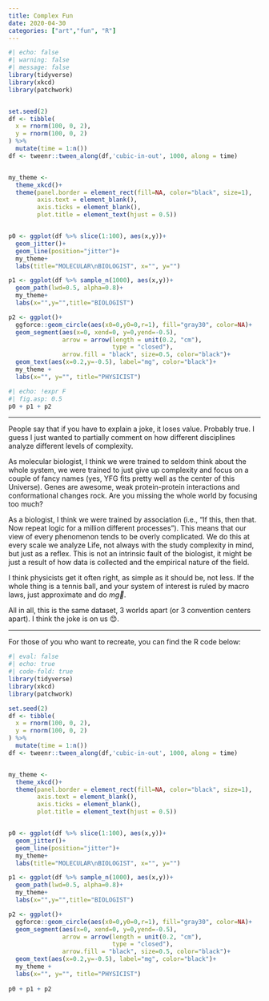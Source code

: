 ```yaml
---
title: Complex Fun
date: 2020-04-30
categories: ["art","fun", "R"]
---
```



```r
#| echo: false
#| warning: false
#| message: false
library(tidyverse)
library(xkcd)
library(patchwork)


set.seed(2)
df <- tibble(
  x = rnorm(100, 0, 2),
  y = rnorm(100, 0, 2)
) %>%
  mutate(time = 1:n())
df <- tweenr::tween_along(df,'cubic-in-out', 1000, along = time)


my_theme <-
  theme_xkcd()+
  theme(panel.border = element_rect(fill=NA, color="black", size=1),
        axis.text = element_blank(),
        axis.ticks = element_blank(),
        plot.title = element_text(hjust = 0.5))


p0 <- ggplot(df %>% slice(1:100), aes(x,y))+
  geom_jitter()+
  geom_line(position="jitter")+
  my_theme+
  labs(title="MOLECULAR\nBIOLOGIST", x="", y="")

p1 <- ggplot(df %>% sample_n(1000), aes(x,y))+
  geom_path(lwd=0.5, alpha=0.8)+
  my_theme+
  labs(x="",y="",title="BIOLOGIST")

p2 <- ggplot()+
  ggforce::geom_circle(aes(x0=0,y0=0,r=1), fill="gray30", color=NA)+
  geom_segment(aes(x=0, xend=0, y=0,yend=-0.5),
               arrow = arrow(length = unit(0.2, "cm"),
                             type = "closed"),
               arrow.fill = "black", size=0.5, color="black")+
  geom_text(aes(x=0.2,y=-0.5), label="mg", color="black")+
  my_theme +
  labs(x="", y="", title="PHYSICIST")
```

```r
#| echo: !expr F
#| fig.asp: 0.5
p0 + p1 + p2
```


*** 

People say that if you have to explain a joke, it loses value. Probably true. I guess I just wanted to partially comment on how different disciplines analyze different levels of complexity.

As molecular biologist, I think we were trained to seldom think about the whole system, we were trained to just give up complexity and focus on a couple of fancy names (yes, YFG fits pretty well as the center of this Universe). Genes are awesome, weak protein-protein interactions and conformational changes rock. Are you missing the whole world by focusing too much?

As a biologist, I think we were trained by association (i.e., "If this, then that. Now repeat logic for a million different processes"). This means that our view of every phenomenon tends to be overly complicated. We do this at every scale we analyze Life, not always with the study complexity in mind, but just as a reflex. This is not an intrinsic fault of the biologist, it might be just a result of how data is collected and the empirical nature of the field.

I think physicists get it often right, as simple as it should be, not less. If the whole thing is a tennis ball, and your system of interest is ruled by macro laws, just approximate and do $m\vec{g}$. 

All in all, this is the same dataset, 3 worlds apart (or 3 convention centers apart). I think the joke is on us 😊.

***

For those of you who want to recreate, you can find the R code below:


```r
#| eval: false
#| echo: true
#| code-fold: true
library(tidyverse)
library(xkcd)
library(patchwork)

set.seed(2)
df <- tibble(
  x = rnorm(100, 0, 2),
  y = rnorm(100, 0, 2)
) %>%
  mutate(time = 1:n())
df <- tweenr::tween_along(df,'cubic-in-out', 1000, along = time)


my_theme <-
  theme_xkcd()+
  theme(panel.border = element_rect(fill=NA, color="black", size=1),
        axis.text = element_blank(),
        axis.ticks = element_blank(),
        plot.title = element_text(hjust = 0.5))


p0 <- ggplot(df %>% slice(1:100), aes(x,y))+
  geom_jitter()+
  geom_line(position="jitter")+
  my_theme+
  labs(title="MOLECULAR\nBIOLOGIST", x="", y="")

p1 <- ggplot(df %>% sample_n(1000), aes(x,y))+
  geom_path(lwd=0.5, alpha=0.8)+
  my_theme+
  labs(x="",y="",title="BIOLOGIST")

p2 <- ggplot()+
  ggforce::geom_circle(aes(x0=0,y0=0,r=1), fill="gray30", color=NA)+
  geom_segment(aes(x=0, xend=0, y=0,yend=-0.5),
               arrow = arrow(length = unit(0.2, "cm"),
                             type = "closed"),
               arrow.fill = "black", size=0.5, color="black")+
  geom_text(aes(x=0.2,y=-0.5), label="mg", color="black")+
  my_theme +
  labs(x="", y="", title="PHYSICIST")
  
p0 + p1 + p2
```

